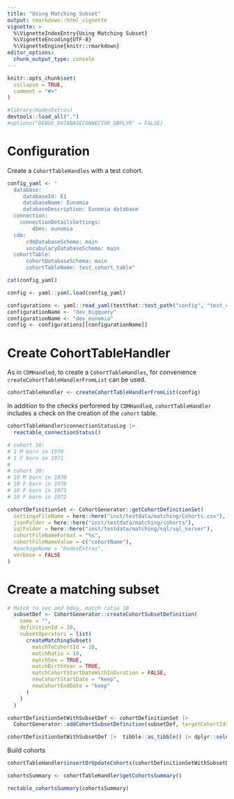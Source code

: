 ```yaml
---
title: "Using Matching Subset"
output: rmarkdown::html_vignette
vignette: >
  %\VignetteIndexEntry{Using Matching Subset}
  %\VignetteEncoding{UTF-8}
  %\VignetteEngine{knitr::rmarkdown}
editor_options: 
  chunk_output_type: console
---
```


```r
knitr::opts_chunk$set(
  collapse = TRUE,
  comment = "#>"
)
```

```r
#library(HadesExtras)
devtools::load_all(".")
#options("DEBUG_DATABASECONNECTOR_DBPLYR" = FALSE)
```

# Configuration 

Create a `CohortTableHandles` with a test cohort. 

```r
config_yaml <- "
  database: 
     databaseId: E1
     databaseName: Eunomia
     databaseDescription: Eunomia database
  connection:
    connectionDetailsSettings:
        dbms: eunomia
  cdm:
      cdmDatabaseSchema: main
      vocabularyDatabaseSchema: main
  cohortTable:
      cohortDatabaseSchema: main
      cohortTableName: test_cohort_table"

cat(config_yaml)
```

```r
config <- yaml::yaml.load(config_yaml)
```

```r
configurations <- yaml::read_yaml(testthat::test_path("config", "test_config.yml"))
configurationName <- "dev_bigquery"
configurationName <- "dev_eunomia"
config <- configurations[[configurationName]]
```

# Create CohortTableHandler

As in `CDMHandled`, to create a `CohortTableHandles`, for convenience `createCohortTableHandlerFromList` can be used. 
```r
cohortTableHandler <- createCohortTableHandlerFromList(config)
```

In addition to the checks performed by `CDMHandled`, `cohortTableHandler` includes a check on the creation of the `cohort` table. 

```r
cohortTableHandler$connectionStatusLog |> 
  reactable_connectionStatus()
```

```r

# cohort 10:
# 1 M born in 1970
# 1 F born in 1971
#
# cohort 20:
# 10 M born in 1970
# 10 F born in 1970
# 10 F born in 1971
# 10 F born in 1972

cohortDefinitionSet <- CohortGenerator::getCohortDefinitionSet(
  settingsFileName = here::here("inst/testdata/matching/Cohorts.csv"),
  jsonFolder = here::here("inst/testdata/matching/cohorts"),
  sqlFolder = here::here("inst/testdata/matching/sql/sql_server"),
  cohortFileNameFormat = "%s",
  cohortFileNameValue = c("cohortName"),
  #packageName = "HadesExtras",
  verbose = FALSE
)

```

# Create a matching subset 

```r
# Match to sex and bday, match ratio 10
  subsetDef <- CohortGenerator::createCohortSubsetDefinition(
    name = "",
    definitionId = 20,
    subsetOperators = list(
      createMatchingSubset(
        matchToCohortId = 10,
        matchRatio = 10,
        matchSex = TRUE,
        matchBirthYear = TRUE,
        matchCohortStartDateWithInDuration = FALSE,
        newCohortStartDate = "keep",
        newCohortEndDate = "keep"
      )
    )
  )
```

```r

cohortDefinitionSetWithSubsetDef <- cohortDefinitionSet |>
  CohortGenerator::addCohortSubsetDefinition(subsetDef, targetCohortIds = 20)

cohortDefinitionSetWithSubsetDef |>  tibble::as_tibble() |> dplyr::select(-sql, -json)
```


Build cohorts 
```r
cohortTableHandler$insertOrUpdateCohorts(cohortDefinitionSetWithSubsetDef |> dplyr::filter(cohortId==20020))
```

```r
cohortsSummary <- cohortTableHandler$getCohortsSummary()
```

```r
rectable_cohortsSummary(cohortsSummary)
```














